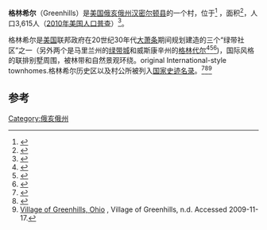 {{Infobox settlement
|official_name            = 格林希尔
|settlement_type          = 村 
<!-- Images -->
|image_skyline            = Greenhills Ohio Municipal Building.JPG
|imagesize                = 250px
<!-- Maps -->
|image_map                = Hamilton County Ohio Incorporated and Unincorporated areas Greenhills highlighted.svg
<!-- Location -->
|subdivision_type         = 国家
|subdivision_name         = [[美国|美国]]
|subdivision_type1        = 州
|subdivision_name1        = [[俄亥俄州|俄亥俄州]]
|subdivision_type2        = 县
|subdivision_name2        = [[汉密尔顿县|汉密尔顿县]]
<!-- Area -->
|unit_pref                = Imperial
|area_footnotes           = <ref name ="Gazetteer files"/>
|area_magnitude           = 
|area_total_km2           = 3.24
|area_land_km2            = 3.24
|area_water_km2           = 0
|area_total_sq_mi         = 1.25
|area_land_sq_mi          = 1.25
|area_water_sq_mi         = 0

<!-- Population -->
|population_as_of         = [[2010年美国人口普查|2010年美国人口普查]]
|population_est           = 3596
|pop_est_as_of            = 2012<ref name="2012 Pop Estimate">{{cite web|title=Population Estimates|url=http://www.census.gov/popest/data/cities/totals/2012/SUB-EST2012.html|publisher=[[美国人口普查局|美国人口普查局]]|accessdate=2013-06-17|archive-url=https://www.webcitation.org/6HQu4Spqa?url=http://www.census.gov/popest/data/cities/totals/2012/SUB-EST2012.html|archive-date=2013-06-17|dead-url=yes}}</ref>
|population_total         = 3615
|population_density_km2   = 1116.6
|population_density_sq_mi = 2892.0

<!-- General information -->
|elevation_footnotes      = <ref name="GR3">{{cite web|url=http://geonames.usgs.gov|accessdate=2008-01-31|title=US Board on Geographic Names|publisher=[[United_States_Geological_Survey|United States Geological Survey]]|date=2007-10-25|archive-date=2012-02-04|archive-url=https://web.archive.org/web/20120204035720/http://geonames.usgs.gov/|dead-url=no}}</ref>
|elevation_m              = 245
|elevation_ft             = 804
|coordinates_display      = inline,title
|coordinates_type         = region:US_type:city
|latd = 39 |latm = 16 |lats = 7 |latNS = N
|longd = 84 |longm = 31 |longs = 2 |longEW = W
}}
'''格林希尔'''（Greenhills）是[[美国|美国]][[俄亥俄州|俄亥俄州]][[汉密尔顿县|汉密尔顿县]]的一个村，位于{{coord|39|16|7|N|84|31|2|W|type:city}}<ref name="GR1">{{cite web|url=http://www.census.gov/geo/www/gazetteer/gazette.html|publisher=[[美国人口普查局|美国人口普查局]]|accessdate=2011-04-23|date=2011-02-12|title=US Gazetteer files: 2010, 2000, and 1990|archive-url=https://web.archive.org/web/20110102044750/http://www.census.gov/geo/www/gazetteer/gazette.html|archive-date=2011-01-02|dead-url=yes}}</ref>
，面积{{convert|1.25|sqmi|sqkm|2}}<ref name ="Gazetteer files">{{cite web|title=US Gazetteer files 2010|url=http://www.census.gov/geo/www/gazetteer/files/Gaz_places_national.txt|publisher=[[美国人口普查局|美国人口普查局]]|accessdate=2013-01-06|archive-url=https://www.webcitation.org/699nOulzi?url=http://www.census.gov/geo/www/gazetteer/files/Gaz_places_national.txt|archive-date=2012-07-14|dead-url=yes}}</ref>，人口3,615人（[[2010年美国人口普查|2010年美国人口普查]]）<ref name="Census 2010">{{Cite web| url=http://factfinder2.census.gov| title=Profile of General Population and Housing Characteristics: 2010 Demographic Profile Data (DP-1): Greenhills village, Ohio| publisher=U.S. Census Bureau, American Factfinder| accessdate=2012-11-01| archive-date=2013-09-11| archive-url=https://web.archive.org/web/20130911234518/http://factfinder2.census.gov/| dead-url=no}}</ref>。

格林希尔是[[美国|美国]]联邦政府在20世纪30年代[[大萧条|大萧条]]期间规划建造的三个“绿带社区”之一（另外两个是马里兰州的[[绿带城|绿带城]]和威斯康辛州的[[格林代尔|格林代尔]]<ref name="Halpern">{{Citation  | last = Halpern  | first = Sue  | title = New Deal City  | newspaper = Mother Jones  | date = May–June 2002  | accessdate = 2007-07-07  | url = http://www.motherjones.com/politics/2002/05/new-deal-city  | archive-date = 2021-02-24  | archive-url = https://web.archive.org/web/20210224093559/https://www.motherjones.com/politics/2002/05/new-deal-city/  | dead-url = no  }}</ref><ref>{{cite web|url=http://greendaleoriginals.com/greenbelt.html |title=Greendale Originals - The shops, history and events in the Village of Greendale, Wisconsin. |publisher= |deadurl=yes |archiveurl=https://web.archive.org/web/20120207045417/http://www.greendaleoriginals.com/greenbelt.html |archivedate=2012-02-07 }}</ref><ref>{{Cite web |url=https://etd.ohiolink.edu/rws_etd/document/get/ucin1223302164/inline |title=存档副本 |access-date=2017-01-28 |archive-url=https://web.archive.org/web/20161230230228/https://etd.ohiolink.edu/rws_etd/document/get/ucin1223302164/inline |archive-date=2016-12-30 |dead-url=yes }}</ref>)，国际风格的联排别墅周围，被林带和自然景观环绕。original International-style townhomes.格林希尔历史区以及村公所被列入[[国家史迹名录|国家史迹名录]]。<ref>{{Cite web |url=http://www.nytimes.com/2009/02/09/us/09wpa.html?_r=1&emc=eta1 |title="New Deal Towns In Danger", ''New York Times'' (February 9, 2009) |access-date=2017-01-28 |archive-date=2021-02-27 |archive-url=https://web.archive.org/web/20210227142547/http://www.nytimes.com/2009/02/09/us/09wpa.html?_r=1&emc=eta1 |dead-url=no }}</ref><ref>{{NRISref|2009a}}</ref><ref>[http://www.greenhillsohio.org Village of Greenhills, Ohio] {{Wayback|url=http://www.greenhillsohio.org/ |date=20040109235106 }}, Village of Greenhills, n.d.  Accessed 2009-11-17.</ref>

==参考==
{{Reflist|33em}}
[[Category:俄亥俄州|Category:俄亥俄州]]